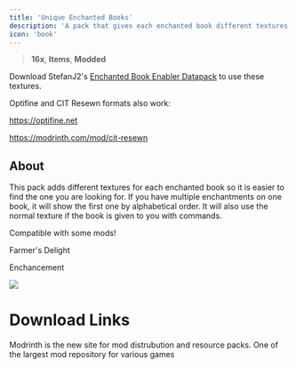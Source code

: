 ---
title: 'Unique Enchanted Books'
description: 'A pack that gives each enchanted book different textures.'
icon: 'book'
---

> <Icon icon="display" iconType="regular" /> **16x**, <Icon icon="book-blank" iconType="regular" /> **Items**, <Icon icon="square-plus" iconType="regular" /> **Modded**

<Info> Download StefanJ2's [Enchanted Book Enabler Datapack](https://modrinth.com/datapack/enchantedbookenabler-datapack/versions) to use these textures.</Info>

Optifine and CIT Resewn formats also work:

https://optifine.net

https://modrinth.com/mod/cit-resewn

## About
This pack adds different textures for each enchanted book so it is easier to find the one you are looking for. If you have multiple enchantments on one book, it will show the first one by alphabetical order. It will also use the normal texture if the book is given to you with commands.

Compatible with some mods!

Farmer's Delight

Enchancement

<Frame>
<img NoZoom src="https://wsrv.nl/?url=https%3A%2F%2Fi.ibb.co%2F4KGVmDx%2Fenchanted-books.png&n=-1"/>
</Frame>

# Download Links

<CardGroup cols={2}>
  <Card 
    title="Modrinth Download Link"
    icon= "download"
    href="https://modrinth.com/resourcepack/https://modrinth.com/resourcepack/unique-enchanted-books"
  >
    Modrinth is the new site for mod distrubution and resource packs.
  </Card>
  <Card
    title="Curseforge Download Link"
    icon="download"
    href="https://www.curseforge.com/minecraft/texture-packs/unique-enchanted-books"
  >
    One of the largest mod repository for various games
  </Card>
</CardGroup>
